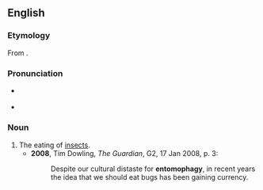 ==English==

===Etymology===
From {{affix|en|entomo-|-phagy}}.

===Pronunciation===
* {{a|UK}} {{IPA|en|/ɛntəˈmɒfəd͡ʒi/}}
* {{a|GA}} {{IPA|en|/ɛntəˈmɑfəd͡ʒi/}}

===Noun===
{{en-noun|-}}

# The eating of [[insects]].
#* '''2008''', Tim Dowling, ''The Guardian'', G2, 17 Jan 2008, p. 3:
#*: Despite our cultural distaste for '''entomophagy''', in recent years the idea that we should eat bugs has been gaining currency.